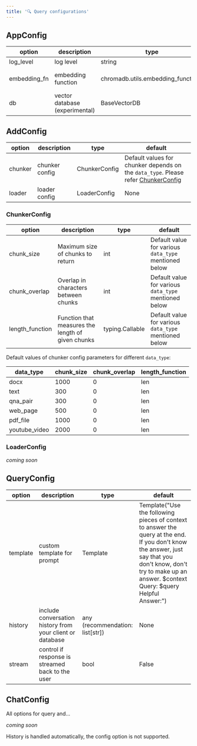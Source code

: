 ```yaml
---
title: '🔍 Query configurations'
---
```


## AppConfig

| option      | description           | type                            | default                |
|-------------|-----------------------|---------------------------------|------------------------|
| log_level   | log level             | string                          | WARNING                |
| embedding_fn| embedding function    | chromadb.utils.embedding_functions | \{text-embedding-ada-002\} |
| db          | vector database (experimental) | BaseVectorDB               | ChromaDB               |


## AddConfig

|option|description|type|default|
|---|---|---|---|
|chunker|chunker config|ChunkerConfig|Default values for chunker depends on the `data_type`. Please refer [ChunkerConfig](#chunker-config)|
|loader|loader config|LoaderConfig|None|

### ChunkerConfig

|option|description|type|default|
|---|---|---|---|
|chunk_size|Maximum size of chunks to return|int|Default value for various `data_type` mentioned below|
|chunk_overlap|Overlap in characters between chunks|int|Default value for various `data_type` mentioned below|
|length_function|Function that measures the length of given chunks|typing.Callable|Default value for various `data_type` mentioned below|

Default values of chunker config parameters for different `data_type`:

|data_type|chunk_size|chunk_overlap|length_function|
|---|---|---|---|
|docx|1000|0|len|
|text|300|0|len|
|qna_pair|300|0|len|
|web_page|500|0|len|
|pdf_file|1000|0|len|
|youtube_video|2000|0|len|

### LoaderConfig

_coming soon_

## QueryConfig

|option|description|type|default|
|---|---|---|---|
|template|custom template for prompt|Template|Template("Use the following pieces of context to answer the query at the end. If you don't know the answer, just say that you don't know, don't try to make up an answer. \$context Query: \$query Helpful Answer:")|
|history|include conversation history from your client or database|any (recommendation: list[str])|None
|stream|control if response is streamed back to the user|bool|False|

## ChatConfig

All options for query and...

_coming soon_

History is handled automatically, the config option is not supported.
